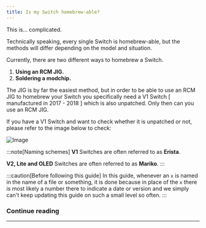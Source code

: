 ```yaml
---
title: Is my Switch homebrew-able?
---
```


This is... complicated.

Technically speaking, every single Switch is homebrew-able, but the methods will differ depending on the model and situation.

Currently, there are two different ways to homebrew a Switch.

1. **Using an RCM JIG.**
2. **Soldering a modchip.**

The JIG is by far the easiest method, but in order to be able to use an RCM JIG to homebrew your Switch you specifically need a V1 Switch [ manufactured in 2017 - 2018 ] which is also unpatched. Only then can you use an RCM JIG.

If you have a V1 Switch and want to check whether it is unpatched or not, please refer to the image below to check:

![Image](https://i.imgur.com/MYlCYRG.png)

:::note[Naming schemes]
**V1** Switches are often referred to as **Erista**.

**V2, Lite and OLED** Switches are often referred to as **Mariko**.
:::

:::caution[Before following this guide]
In this guide, whenever an ```x``` is named in the name of a file or something, it is done because in place of the ```x``` there is most likely a number there to indicate a date or version and we simply can't keep updating this guide on such a small level so often.
:::

### Continue reading

---